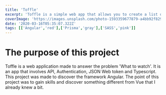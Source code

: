 ```yaml
---
title: 'Toffle'
excerpt: 'Toffle is a simple web app that allows you to create a list of films and TV shows you want to watch.'
coverImage: 'https://images.unsplash.com/photo-1593359677879-a4bb92f829d1?ixlib=rb-1.2.1&ixid=MnwxMjA3fDB8MHxwaG90by1wYWdlfHx8fGVufDB8fHx8&auto=format&fit=crop&w=1470&q=80'
date: '2020-03-16T05:35:07.322Z'
tags: [['Angular','red'],['Prisma','gray'],['SASS','pink']]
---
```

# The purpose of this project

Toffle is a web application made to answer the problem 'What to watch'.
It is an app that involves API, Authentication, JSON Web token and Typescript.
This project was made to discover the framework Angular.
The point of this project was to gain skills and discover something different from Vue that I already knew a bit.
